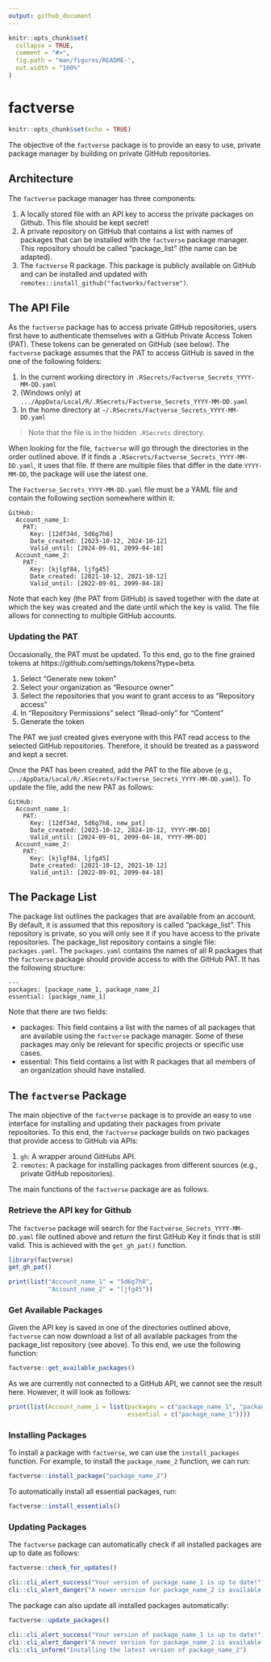 ```yaml
---
output: github_document
---
```


<!-- README.md is generated from README.Rmd. Please edit that file -->

```r
knitr::opts_chunk$set(
  collapse = TRUE,
  comment = "#>",
  fig.path = "man/figures/README-",
  out.width = "100%"
)
```

# factverse

```r
knitr::opts_chunk$set(echo = TRUE)
```

The objective of the `factverse` package is to provide an easy to use, private
package manager by building on private GitHub repositories.

## Architecture

The `factverse` package manager has three components:

1. A locally stored file with an API key to access the private packages on Github. This
file should be kept secret!
2. A private repository on GitHub that contains a list with names of
packages that can be installed with the `factverse` package manager. This repository
should be called "package_list" (the name can be adapted).
3. The `factverse` R package. This package is publicly available on GitHub and can
be installed and updated with `remotes::install_github("factworks/factverse")`.

## The API File

As the `factverse` package has to access private GitHub repositories, 
users first have to authenticate themselves with a GitHub Private Access Token (PAT). 
These tokens can be generated on GitHub (see below). The `factverse` package assumes that
the PAT to access GitHub is saved in the one of the following folders:

1. In the current working directory in `.RSecrets/Factverse_Secrets_YYYY-MM-DD.yaml`
2. (Windows only) at `.../AppData/Local/R/.RSecrets/Factverse_Secrets_YYYY-MM-DD.yaml` 
3. In the home directory at `~/.RSecrets/Factverse_Secrets_YYYY-MM-DD.yaml` 

> Note that the file is in the hidden `.RSecrets` directory. 

When looking for the file, `factverse` will go through the directories
in the order outlined above. If it finds a `.RSecrets/Factverse_Secrets_YYYY-MM-DD.yaml`, it uses that file.
If there are multiple files that differ in the date `YYYY-MM-DD`, the package will use 
the latest one.

The `Factverse_Secrets_YYYY-MM-DD.yaml` file must be a YAML file and contain the following section
somewhere within it:

```
GitHub:
  Account_name_1:
    PAT:
      Key: [12df34d, 5d6g7h8]
      Date_created: [2023-10-12, 2024-10-12]
      Valid_until: [2024-09-01, 2099-04-18]
  Account_name_2:
    PAT:
      Key: [kjlgf84, ljfg45]
      Date_created: [2021-10-12, 2021-10-12]
      Valid_until: [2022-09-01, 2099-04-18]
```

Note that each key (the PAT from GitHub) is saved together with the date at which
the key was created and the date until which the key is valid. The file allows
for connecting to multiple GitHub accounts.

### Updating the PAT

Occasionally, the PAT must be updated. To this end, go to the fine grained
tokens at https://github.com/settings/tokens?type=beta. 

1. Select "Generate new token"
2. Select your organization as "Resource owner"
3. Select the repositories that you want to grant access to as "Repository access" 
4. In "Repository Permissions" select "Read-only" for "Content"
5. Generate the token

The PAT we just created gives everyone with this PAT read access to the selected
GitHub repositories. Therefore, it should be treated as a password and kept a secret.

Once the PAT has been created, add the PAT to the file above (e.g., `.../AppData/Local/R/.RSecrets/Factverse_Secrets_YYYY-MM-DD.yaml`). 
To update the file, add the new PAT as follows:

```
GitHub:
  Account_name_1:
    PAT:
      Key: [12df34d, 5d6g7h8, new_pat]
      Date_created: [2023-10-12, 2024-10-12, YYYY-MM-DD]
      Valid_until: [2024-09-01, 2099-04-18, YYYY-MM-DD]
  Account_name_2:
    PAT:
      Key: [kjlgf84, ljfg45]
      Date_created: [2021-10-12, 2021-10-12]
      Valid_until: [2022-09-01, 2099-04-18]
```

## The Package List

The package list outlines the packages that are available from an account.
By default, it is assumed that this repository is called "package_list". This 
repository is private, so you will only see it if you have access to the private
repositories. The package_list repository contains a single file: `packages.yaml`.
The `packages.yaml` contains the names of all R packages that the `factverse` package
should provide access to with the GitHub PAT. It has the following structure:

```
---
packages: [package_name_1, package_name_2]
essential: [package_name_1]
```

Note that there are two fields:

- packages: This field contains a list with the names of all packages that are
available using the `factverse` package manager. Some of these packages may only be relevant for
specific projects or specific use cases.
- essential: This field contains a list with R packages that all members of an organization
should have installed.

## The `factverse` Package

The main objective of the `factverse` package is to provide an easy to use interface 
for installing and updating their packages from private repositories.
To this end, the `factverse` package builds on two packages that provide
access to GitHub via APIs:

1. `gh`: A wrapper around GitHubs API.
2. `remotes`: A package for installing packages from different sources (e.g., private 
GitHub repositories).

The main functions of the `factverse` package are as follows.

### Retrieve the API key for Github

The `factverse` package will search for the `Factverse_Secrets_YYYY-MM-DD.yaml` file outlined 
above and return the first GitHub Key it finds that is still valid. This is achieved
with the `get_gh_pat()` function.

```r
library(factverse)
get_gh_pat()
```
```r
print(list("Account_name_1" = "5d6g7h8",
           "Account_name_2" = "ljfg45"))
```


### Get Available Packages

Given the API key is saved in one of the directories outlined above, `factverse` can now
download a list of all available packages from the package_list repository (see above). 
To this end, we use the following function:

```r
factverse::get_available_packages()
```

As we are currently not connected to a GitHub API, we cannot see the result here.
However, it will look as follows:
```r
print(list(Account_name_1 = list(packages = c("package_name_1", "package_name_2"),
                                 essential = c("package_name_1"))))
```

### Installing Packages

To install a package with `factverse`, we can use the 
`install_packages` function. For example, to install the `package_name_2` function,
we can run:

```r
factverse::install_package("package_name_2")
```

To automatically install all essential packages, run:

```r
factverse::install_essentials()
```

### Updating Packages

The `factverse` package can automatically check if all installed packages
are up to date as follows:

```r
factverse::check_for_updates()
```
```r
cli::cli_alert_success("Your version of package_name_1 is up to date!")
cli::cli_alert_danger("A newer version for package_name_2 is available. Install the latest version with factverse::install_package(\"package_name_2\").")
```

The package can also update all installed packages automatically:

```r
factverse::update_packages()
```
```r
cli::cli_alert_success("Your version of package_name_1 is up to date!")
cli::cli_alert_danger("A newer version for package_name_2 is available. Install the latest version with factverse::install_package(\"package_name_2\").")
cli::cli_inform("Installing the latest version of package_name_2")
```
